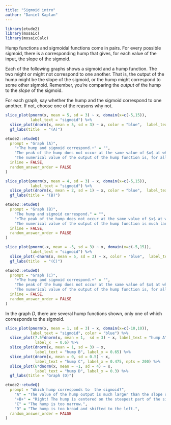 ```yaml
---
title: "Sigmoid intro"
author: "Daniel Kaplan"
---
```


```r
library(etude2)
library(mosaic)
library(mosaicCalc)
```

Hump functions and sigmoidal functions come in pairs. For  every possible sigmoid, there is a corresponding hump that gives, for each value of the input, the slope of the sigmoid.

Each of the following graphs shows a sigmoid and a hump function. The two might or might not correspond to one another. That is, the output of the hump might be the slope of the sigmoid, or the hump might correspond to  some other sigmoid. Remember, you're comparing the *output* of the hump to the *slope* of the sigmoid.

For each graph, say whether the hump and the sigmoid correspond to one another. If not, choose one of the reasons why not.

```r
slice_plot(pnorm(x, mean = 5, sd = 3) ~ x, domain(x=c(-5,15)),
           label_text = "sigmoid") %>%
  slice_plot(dnorm(x, mean = 5, sd = 3) ~ x, color = "blue",  label_text = "hump") %>%
  gf_labs(title  = "(A)")
```

```r
etude2::etudeQ(
  prompt = "Graph (A)",
    "+The hump and sigmoid correspond.+" = "",
    "The peak of the hump does not occur at the same value of $x$ at which the sigmoid is steepest." = "For what $x$ is the sigmoid the steepest? For what $x$ is the hump the highest?",
    "The numerical value of the output of the hump function is, for all $x$, much larger than the numerical value  of the *slope*  of the sigmoid." = "Did you  calculate the numerical value  of  the slope of the sigmoid?",
  inline = FALSE,
  random_answer_order = FALSE
)
```


```r
slice_plot(pnorm(x, mean = 4, sd = 3) ~ x, domain(x=c(-5,15)),
           label_text = "sigmoid") %>%
  slice_plot(dnorm(x, mean = 2, sd = 1) ~ x, color = "blue",  label_text = "hump") %>%
  gf_labs(title = "(B)")
```

```r
etude2::etudeQ(
  prompt = "Graph (B)",
    "The hump and sigmoid correspond." = "",
    "+The peak of the hump does not occur at the same value of $x$ at which the sigmoid is steepest.+" = "The hump peaks at about $x=2$ while the steepest part of the sigmoid is at about $x=4$",
    "The numerical value of the output of the hump function is much larger than the numerical value  of the *slope*  of the sigmoid." = "Did you  calculate the numerical value  of  the slope of the sigmoid?",
  inline = FALSE,
  random_answer_order = FALSE
)
```

```r
slice_plot(pnorm(-x, mean = -5, sd = 3) ~ x, domain(x=c(-5,15)),
           label_text = "sigmoid") %>%
  slice_plot(-dnorm(x, mean = 5, sd = 3) ~ x, color = "blue",  label_text = "hump", label_x = 0.1) %>%
  gf_labs(title  = "(C)")
```


```r
etude2::etudeQ(
  prompt = "Graph (C)",
    "+The hump and sigmoid correspond.+" = "",
    "The peak of the hump does not occur at the same value of $x$ at which the sigmoid is steepest." = "For what $x$ is the sigmoid the steepest? For what $x$ is the hump the highest?",
    "The numerical value of the output of the hump function is, for all $x$, much larger than the numerical value  of the *slope*  of the sigmoid." = "Did you  calculate the numerical value  of  the slope of the sigmoid?",
  inline = FALSE,
  random_answer_order = FALSE
)
```

In the  graph *D*, there are several hump functions shown, only one of which corresponds to the sigmoid.

```r
slice_plot(pnorm(x, mean = 1, sd = 3) ~ x, domain(x=c(-10,10)),
           label_text = "sigmoid", color = "blue") %>%
  slice_plot(7.5*dnorm(x, mean = 1,  sd = 3) ~ x, label_text = "hump A",
             label_x  = 0.6) %>%
  slice_plot(dnorm(x, mean = 1, sd = 3) ~ x,
             label_text = "hump B", label_x = 0.65) %>%
  slice_plot(dnorm(x, mean = 0, sd = 0.5) ~ x,
             label_text = "hump C", label_x = 0.475, npts = 200) %>%
  slice_plot(6*dnorm(x, mean = -1, sd = 4) ~ x,
             label_text = "hump D", label_x = 0.3) %>%
  gf_labs(title = "Graph (D)")
```

```r
etude2::etudeQ(
  prompt = "Which hump corresponds to  the sigmoid?",
    "A" = "The value of the hump output is much larger than the slope of the sigmoid.",
    "+B+" = "Right! The hump is centered on the steepest part of the sigmoid and falls to zero where the sigmoid levels out.",
    "C" = "The hump is too narrow.",
    "D" = "The hump is too broad and shifted to the left.",
  random_answer_order = FALSE
)
```
